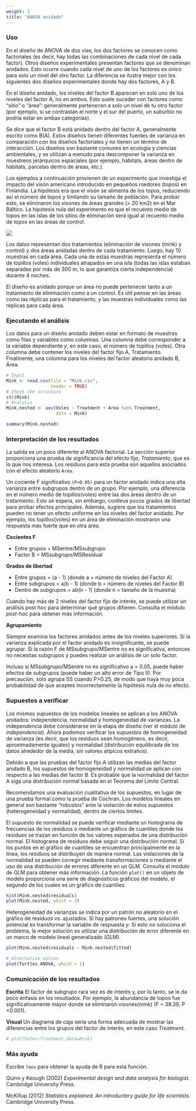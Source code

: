 ```yaml
---
weight: 3
title: "ANOVA anidado"
---
```



### Uso

En el diseño de ANOVA de dos vías, los dos factores se conocen como factoriales (es decir, hay todas las combinaciones de cada nivel de cada factor). Otros diseños experimentales presentan factores que se denominan anidados. Esto ocurre cuando cada nivel de uno de los factores es único para solo un nivel del otro factor. La diferencia se ilustra mejor con los siguientes dos diseños experimentales donde hay dos factores, A y B.

En el diseño anidado, los niveles del factor B aparecen en solo uno de los niveles del factor A, no en ambos. Esto suele suceder con factores como "sitio" o "área": generalmente pertenecen a solo un nivel de tu otro factor (por ejemplo, si se contrastan el norte y el sur del puerto, un suburbio no podría estar en ambas categorías).

Se dice que el factor B está anidado dentro del factor A, generalmente escrito como B(A). Estos diseños tienen diferentes fuentes de varianza en comparación con los diseños factoriales y no tienen un término de interacción. Los diseños son bastante comunes en ecología y ciencias ambientales, y se utilizan a menudo para descomponer la varianza en muestreos jerárquicos espaciales (por ejemplo, hábitats, áreas dentro de hábitats, parcelas dentro de áreas, etc.).

Los ejemplos a continuación provienen de un experimento que investiga el impacto del visón americano introducido en pequeños roedores (topos) en Finlandia. La hipótesis era que el visón se alimenta de los topos, reduciendo así el número de topos y limitando su tamaño de población. Para probar esto, se eliminaron los visones de áreas grandes (> 20 km2) en el Mar Báltico. La hipótesis nula del experimento es que el recuento medio de topos en las islas de los sitios de eliminación será igual al recuento medio de topos en las áreas de control.



![](ANOVA_nested_method_image.png)

Los datos representan dos tratamientos (eliminación de visones (mink) y control) y dos áreas anidadas dentro de cada tratamiento. Luego, hay 10 muestras en cada área. Cada una de estas muestras representa el número de topillos (voles) individuales atrapados en una isla (todas las islas estaban separadas por más de 300 m, lo que garantiza cierta independencia) durante 4 noches.

El diseño es anidado porque un área no puede pertenecer tanto a un tratamiento de eliminación como a un control. Es útil pensar en las áreas como las réplicas para el tratamiento, y las muestras individuales como las réplicas para cada área.

### Ejecutando el análisis

Los datos para un diseño anidado deben estar en formato de muestras como filas y variables como columnas. Una columna debe corresponder a la variable dependiente *y*, en este caso, el número de topillos (voles). Otra columna debe contener los niveles del factor fijo A, Tratamiento. Finalmente, una columna para los niveles del factor aleatorio anidado B, Área.

```r
# Input 
Mink <- read.csv(file = "Mink.csv", 
                 header = TRUE)
# Check the structure
str(Mink)
# Analysis
Mink.nested <- aov(Voles ~ Treatment + Area %in% Treatment,
                   data = Mink)

summary(Mink.nested)
```

### Interpretación de los resultados

La salida es un poco diferente al ANOVA factorial. La sección superior proporciona una prueba de significancia del efecto fijo, *Tratamiento*, que es lo que nos interesa. Los residuos para esta prueba son aquellos asociados con el efecto aleatorio `Área`.

Un cociente F significativo `(P<0.05)` para un factor anidado indica una alta varianza entre subgrupos dentro de un grupo. Por ejemplo, una diferencia en el número medio de topillos(voles) entre las dos áreas dentro de un tratamiento. Esto se espera, sin embargo, conlleva pocos grados de libertad para probar efectos principales. Además, sugiere que los tratamientos pueden no tener un efecto uniforme en los niveles del factor anidado. Por ejemplo, los topillos(voles) en un área de eliminación mostraron una respuesta más fuerte que en otra área.

**Cocientes F**

* Entre grupos = MSentre/MSsubgrupo
* Factor B = MSsubgrupo/MSResidual

**Grados de libertad**

* Entre grupos = (a - 1) (donde a = número de niveles del Factor A)
* Entre subgrupos = a(b - 1) (donde b = número de niveles del Factor B)
* Dentro de subgrupos = ab(n - 1) (donde n = tamaño de la muestra)

Cuando hay más de 2 niveles del factor fijo de interés, se puede utilizar un análisis post hoc para determinar qué grupos difieren. Consulta el módulo *post-hoc* para obtener más información.

**Agrupamiento**

Siempre examina los factores anidados antes de los niveles superiores. Si la varianza explicada por el factor anidado es insignificante, se puede agrupar. Si la razón F de MSsubgrupo/MSentre no es significativa, entonces no necesitas subgrupos y puedes realizar un análisis de un solo factor.

Incluso si MSsubgrupo/MSentre no es significativo a = 0.05, puede haber efectos de subgrupos (puede haber un alto error de Tipo II). Por precaución, solo agrupa SS cuando P>0.25, de modo que haya muy poca probabilidad de que aceptes incorrectamente la hipótesis nula de no efecto.

### Supuestos a verificar

Los mismos supuestos de los modelos lineales se aplican a los ANOVA anidados: independencia, normalidad y homogeneidad de varianzas. La independencia debe considerarse en la etapa de diseño (ver el módulo de *independencia*). Ahora podemos verificar los supuestos de homogeneidad de varianza (es decir, que los residuos sean homogéneos, es decir, aproximadamente iguales) y normalidad (distribución equilibrada de los datos alrededor de la media, sin valores atípicos extraños).

Debido a que las pruebas del factor fijo A utilizan las medias del factor anidado B, los supuestos de homogeneidad y normalidad se aplican con respecto a las medias del factor B. Es probable que la normalidad del factor A siga una distribución normal basada en el Teorema del Límite Central.

Recomendamos una evaluación cualitativa de los supuestos, en lugar de una prueba formal como la prueba de Cochran. Los modelos lineales en general son bastante "robustos" ante la violación de estos supuestos (heterogeneidad y normalidad), dentro de ciertos límites.

El supuesto de normalidad se puede verificar mediante un histograma de frecuencias de los residuos o mediante un gráfico de cuantiles donde los residuos se trazan en función de los valores esperados de una distribución normal. El histograma de residuos debe seguir una distribución normal. Si los puntos en el gráfico de cuantiles se encuentran principalmente en la línea, los residuos se distribuyen de manera normal. Las violaciones de la normalidad se pueden corregir mediante transformaciones o mediante el uso de una distribución de errores diferente en un GLM. Consulta el módulo de GLM para obtener más información. La función `plot()` en un objeto de modelo proporciona una serie de diagnósticos gráficos del modelo, el segundo de los cuales es un gráfico de cuantiles.


```r
hist(Mink.nested$residuals)
plot(Mink.nested, which = 2)
```

Heterogeneidad de varianzas se indica por un patrón no aleatorio en el gráfico de residuos vs. ajustados. Si hay patrones fuertes, una solución potencial es transformar la variable de respuesta *y*. Si esto no soluciona el problema, la mejor solución es utilizar una distribución de error diferente en un marco de modelo lineal generalizado (GLM).


```r
plot(Mink.nested$residuals ~ Mink.nested$fitted)
```

```r
# Alternative option
plot(Turtles.ANOVA, which = 1)
```


### Comunicación de los resultados

**Escrita** El factor de subgrupo rara vez es de interés y, por lo tanto, se le da poco énfasis en los resultados. Por ejemplo, la abundancia de topos fue significativamente mayor donde se eliminaron visones(mink) (F = 38.39, P <0.001).

**Visual** Un diagrama de caja sería una forma adecuada de mostrar las diferencias entre los grupos del factor de interés, en este caso *Treatment*.


```r
# plot(Voles~Treatment,data=Mink)
```


### Más ayuda

Escribe `?aov` para obtener la ayuda de R para esta función.

Quinn y Keough (2002) *Experimental design and data analysis for biologist.* Cambridge University Press.

McKillup (2012) *Statistics explained. An introductory guide for life scientists.* Cambridge University Press.

